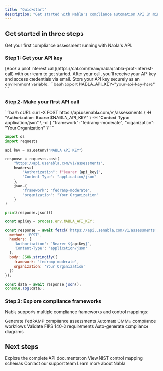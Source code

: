 ```yaml
---
title: "Quickstart"
description: "Get started with Nabla's compliance automation API in minutes"
---
```


## Get started in three steps

Get your first compliance assessment running with Nabla's API.

### Step 1: Get your API key

<Steps>
  <Step title="Schedule a call">
    [Book a pilot interest call](https://cal.com/team/nabla/nabla-pilot-interest-call) with our team to get started.
  </Step>
  <Step title="Receive credentials">
    After your call, you'll receive your API key and access credentials via email.
  </Step>
  <Step title="Set up authentication">
    Store your API key securely as an environment variable:
    ```bash
    export NABLA_API_KEY="your-api-key-here"
    ```
  </Step>
</Steps>

### Step 2: Make your first API call

<CodeGroup>
```bash cURL
curl -X POST https://api.usenabla.com/v1/assessments \
  -H "Authorization: Bearer $NABLA_API_KEY" \
  -H "Content-Type: application/json" \
  -d '{
    "framework": "fedramp-moderate",
    "organization": "Your Organization"
  }'
```

```python Python
import os
import requests

api_key = os.getenv("NABLA_API_KEY")

response = requests.post(
    "https://api.usenabla.com/v1/assessments",
    headers={
        "Authorization": f"Bearer {api_key}",
        "Content-Type": "application/json"
    },
    json={
        "framework": "fedramp-moderate",
        "organization": "Your Organization"
    }
)

print(response.json())
```

```javascript JavaScript
const apiKey = process.env.NABLA_API_KEY;

const response = await fetch('https://api.usenabla.com/v1/assessments', {
  method: 'POST',
  headers: {
    'Authorization': `Bearer ${apiKey}`,
    'Content-Type': 'application/json'
  },
  body: JSON.stringify({
    framework: 'fedramp-moderate',
    organization: 'Your Organization'
  })
});

const data = await response.json();
console.log(data);
```
</CodeGroup>

### Step 3: Explore compliance frameworks

Nabla supports multiple compliance frameworks and control mappings:

<CardGroup cols={2}>
  <Card title="FedRAMP Assessment" icon="shield-check" href="/examples/fedramp-assessment">
    Generate FedRAMP compliance assessments
  </Card>

  <Card title="CMMC Assessment" icon="certificate" href="/examples/cmmc-assessment">
    Automate CMMC compliance workflows
  </Card>

  <Card title="FIPS Assessment" icon="lock" href="/examples/fips-assessment">
    Validate FIPS 140-3 requirements
  </Card>

  <Card title="Diagram Generation" icon="diagram-project" href="/examples/diagram-generation">
    Auto-generate compliance diagrams
  </Card>
</CardGroup>

## Next steps

<CardGroup cols={2}>
  <Card title="API Reference" icon="code" href="/api-reference/introduction">
    Explore the complete API documentation
  </Card>

  <Card title="Control Schemas" icon="table" href="/api-reference/schemas/800-53">
    View NIST control mapping schemas
  </Card>

  <Card title="Get Support" icon="envelope" href="mailto:support@usenabla.com">
    Contact our support team
  </Card>

  <Card title="Visit Homepage" icon="globe" href="https://www.usenabla.com">
    Learn more about Nabla
  </Card>
</CardGroup>
